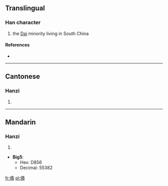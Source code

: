 ==Translingual==

===Han character===
{{Han char|rn=9|rad=人|as=10|sn=12|four=2529<sub>9</sub>|canj=人手大水 (OQKE)}}

# the [[Dai]] minority living in South China

====References====
* {{Han ref|kx=0114.051|hdz=10199.050|uh=50A3|ud=20643}}

----

==Cantonese==

===Hanzi===
{{yue-hanzi|jyut=|y=daai2}}

# {{defn|Cantonese|sort=人10}}

----

==Mandarin==

===Hanzi===
{{cmn-hanzi|pin=[[dǎi]] ([[dai3]])|wg=tai<sup>3</sup>}}

# {{defn|Mandarin|sort=人10}}

* '''Big5''':
** Hex: D856
** Decimal: 55382

[[fr:傣]]
[[pl:傣]]